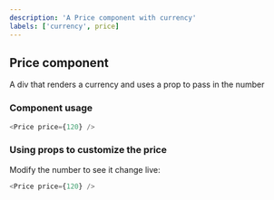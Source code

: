 ```yaml
---
description: 'A Price component with currency'
labels: ['currency', price]
---
```



## Price component

A div that renders a currency and uses a prop to pass in the number

### Component usage

```js
<Price price={120} />
```

### Using props to customize the price

Modify the number to see it change live:

```js live
<Price price={120} />
```
